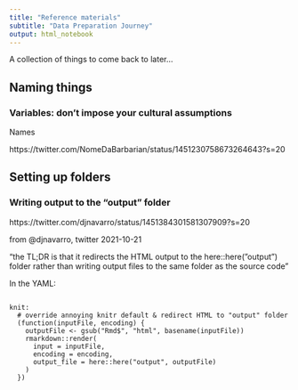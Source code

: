 ```yaml
---
title: "Reference materials"
subtitle: "Data Preparation Journey"
output: html_notebook
---
```


A collection of things to come back to later...

## Naming things

### Variables: don't impose your cultural assumptions

Names

https://twitter.com/NomeDaBarbarian/status/1451230758673264643?s=20



## Setting up folders

### Writing output to the "output" folder

https://twitter.com/djnavarro/status/1451384301581307909?s=20

from @djnavarro, twitter 2021-10-21

"the TL;DR is that it redirects the HTML output to the here::here("output") folder rather than writing output files to the same folder as the source code"

In the YAML:

```

knit:
  # override annoying knitr default & redirect HTML to "output" folder
  (function(inputFile, encoding) {
    outputFile <- gsub("Rmd$", "html", basename(inputFile))
    rmarkdown::render(
      input = inputFile,
      encoding = encoding,
      output_file = here::here("output", outputFile)
    )
  })


```
